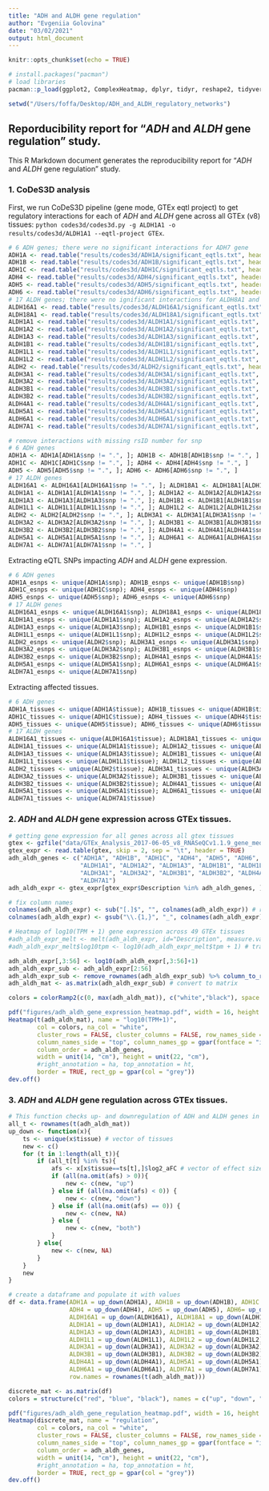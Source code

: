 ```yaml
---
title: "ADH and ALDH gene regulation"
author: "Evgeniia Golovina"
date: "03/02/2021"
output: html_document
---
```


```r
knitr::opts_chunk$set(echo = TRUE)

# install.packages("pacman")
# load libraries
pacman::p_load(ggplot2, ComplexHeatmap, dplyr, tidyr, reshape2, tidyverse, circlize)

setwd("/Users/foffa/Desktop/ADH_and_ALDH_regulatory_networks")
```

## Reporducibility report for "*ADH* and *ALDH* gene regulation" study.

This R Markdown document generates the reproducibility report for "*ADH* and *ALDH* gene regulation" study. 

### 1. CoDeS3D analysis

First, we run CoDeS3D pipeline (gene mode, GTEx eqtl project) to get regulatory interactions for each of *ADH* and *ALDH* gene across all GTEx (v8) tissues: `python codes3d/codes3d.py -g ALDH1A1 -o results/codes3d/ALDH1A1 --eqtl-project GTEx`. 

```r
# 6 ADH genes; there were no significant interactions for ADH7 gene
ADH1A <- read.table("results/codes3d/ADH1A/significant_eqtls.txt", header = TRUE, sep = "\t")
ADH1B <- read.table("results/codes3d/ADH1B/significant_eqtls.txt", header = TRUE, sep = "\t")
ADH1C <- read.table("results/codes3d/ADH1C/significant_eqtls.txt", header = TRUE, sep = "\t")
ADH4 <- read.table("results/codes3d/ADH4/significant_eqtls.txt", header = TRUE, sep = "\t")
ADH5 <- read.table("results/codes3d/ADH5/significant_eqtls.txt", header = TRUE, sep = "\t")
ADH6 <- read.table("results/codes3d/ADH6/significant_eqtls.txt", header = TRUE, sep = "\t")
# 17 ALDH genes; there were no ignificant interactions for ALDH8A1 and ALDH9A1 genes
ALDH16A1 <- read.table("results/codes3d/ALDH16A1/significant_eqtls.txt", header = TRUE, sep = "\t")
ALDH18A1 <- read.table("results/codes3d/ALDH18A1/significant_eqtls.txt", header = TRUE, sep = "\t")
ALDH1A1 <- read.table("results/codes3d/ALDH1A1/significant_eqtls.txt", header = TRUE, sep = "\t")
ALDH1A2 <- read.table("results/codes3d/ALDH1A2/significant_eqtls.txt", header = TRUE, sep = "\t")
ALDH1A3 <- read.table("results/codes3d/ALDH1A3/significant_eqtls.txt", header = TRUE, sep = "\t")
ALDH1B1 <- read.table("results/codes3d/ALDH1B1/significant_eqtls.txt", header = TRUE, sep = "\t")
ALDH1L1 <- read.table("results/codes3d/ALDH1L1/significant_eqtls.txt", header = TRUE, sep = "\t")
ALDH1L2 <- read.table("results/codes3d/ALDH1L2/significant_eqtls.txt", header = TRUE, sep = "\t")
ALDH2 <- read.table("results/codes3d/ALDH2/significant_eqtls.txt", header = TRUE, sep = "\t")
ALDH3A1 <- read.table("results/codes3d/ALDH3A1/significant_eqtls.txt", header = TRUE, sep = "\t")
ALDH3A2 <- read.table("results/codes3d/ALDH3A2/significant_eqtls.txt", header = TRUE, sep = "\t")
ALDH3B1 <- read.table("results/codes3d/ALDH3B1/significant_eqtls.txt", header = TRUE, sep = "\t")
ALDH3B2 <- read.table("results/codes3d/ALDH3B2/significant_eqtls.txt", header = TRUE, sep = "\t")
ALDH4A1 <- read.table("results/codes3d/ALDH4A1/significant_eqtls.txt", header = TRUE, sep = "\t")
ALDH5A1 <- read.table("results/codes3d/ALDH5A1/significant_eqtls.txt", header = TRUE, sep = "\t")
ALDH6A1 <- read.table("results/codes3d/ALDH6A1/significant_eqtls.txt", header = TRUE, sep = "\t")
ALDH7A1 <- read.table("results/codes3d/ALDH7A1/significant_eqtls.txt", header = TRUE, sep = "\t")

# remove interactions with missing rsID number for snp
# 6 ADH genes
ADH1A <- ADH1A[ADH1A$snp != ".", ]; ADH1B <- ADH1B[ADH1B$snp != ".", ]
ADH1C <- ADH1C[ADH1C$snp != ".", ]; ADH4 <- ADH4[ADH4$snp != ".", ]
ADH5 <- ADH5[ADH5$snp != ".", ]; ADH6 <- ADH6[ADH6$snp != ".", ]
# 17 ALDH genes
ALDH16A1 <- ALDH16A1[ALDH16A1$snp != ".", ]; ALDH18A1 <- ALDH18A1[ALDH18A1$snp != ".", ]
ALDH1A1 <- ALDH1A1[ALDH1A1$snp != ".", ]; ALDH1A2 <- ALDH1A2[ALDH1A2$snp != ".", ]
ALDH1A3 <- ALDH1A3[ALDH1A3$snp != ".", ]; ALDH1B1 <- ALDH1B1[ALDH1B1$snp != ".", ]
ALDH1L1 <- ALDH1L1[ALDH1L1$snp != ".", ]; ALDH1L2 <- ALDH1L2[ALDH1L2$snp != ".", ]
ALDH2 <- ALDH2[ALDH2$snp != ".", ]; ALDH3A1 <- ALDH3A1[ALDH3A1$snp != ".", ]
ALDH3A2 <- ALDH3A2[ALDH3A2$snp != ".", ]; ALDH3B1 <- ALDH3B1[ALDH3B1$snp != ".", ]
ALDH3B2 <- ALDH3B2[ALDH3B2$snp != ".", ]; ALDH4A1 <- ALDH4A1[ALDH4A1$snp != ".", ]
ALDH5A1 <- ALDH5A1[ALDH5A1$snp != ".", ]; ALDH6A1 <- ALDH6A1[ALDH6A1$snp != ".", ]
ALDH7A1 <- ALDH7A1[ALDH7A1$snp != ".", ]
```

Extracting eQTL SNPs impacting *ADH* and *ALDH* gene expression.

```r
# 6 ADH genes
ADH1A_esnps <- unique(ADH1A$snp); ADH1B_esnps <- unique(ADH1B$snp)
ADH1C_esnps <- unique(ADH1C$snp); ADH4_esnps <- unique(ADH4$snp)
ADH5_esnps <- unique(ADH5$snp); ADH6_esnps <- unique(ADH6$snp)
# 17 ALDH genes
ALDH16A1_esnps <- unique(ALDH16A1$snp); ALDH18A1_esnps <- unique(ALDH18A1$snp)
ALDH1A1_esnps <- unique(ALDH1A1$snp); ALDH1A2_esnps <- unique(ALDH1A2$snp)
ALDH1A3_esnps <- unique(ALDH1A3$snp); ALDH1B1_esnps <- unique(ALDH1B1$snp)
ALDH1L1_esnps <- unique(ALDH1L1$snp); ALDH1L2_esnps <- unique(ALDH1L2$snp)
ALDH2_esnps <- unique(ALDH2$snp); ALDH3A1_esnps <- unique(ALDH3A1$snp)
ALDH3A2_esnps <- unique(ALDH3A2$snp); ALDH3B1_esnps <- unique(ALDH3B1$snp)
ALDH3B2_esnps <- unique(ALDH3B2$snp); ALDH4A1_esnps <- unique(ALDH4A1$snp)
ALDH5A1_esnps <- unique(ALDH5A1$snp); ALDH6A1_esnps <- unique(ALDH6A1$snp)
ALDH7A1_esnps <- unique(ALDH7A1$snp)
```

Extracting affected tissues.

```r
# 6 ADH genes
ADH1A_tissues <- unique(ADH1A$tissue); ADH1B_tissues <- unique(ADH1B$tissue)
ADH1C_tissues <- unique(ADH1C$tissue); ADH4_tissues <- unique(ADH4$tissue)
ADH5_tissues <- unique(ADH5$tissue); ADH6_tissues <- unique(ADH6$tissue)
# 17 ALDH genes
ALDH16A1_tissues <- unique(ALDH16A1$tissue); ALDH18A1_tissues <- unique(ALDH18A1$tissue)
ALDH1A1_tissues <- unique(ALDH1A1$tissue); ALDH1A2_tissues <- unique(ALDH1A2$tissue)
ALDH1A3_tissues <- unique(ALDH1A3$tissue); ALDH1B1_tissues <- unique(ALDH1B1$tissue)
ALDH1L1_tissues <- unique(ALDH1L1$tissue); ALDH1L2_tissues <- unique(ALDH1L2$tissue)
ALDH2_tissues <- unique(ALDH2$tissue); ALDH3A1_tissues <- unique(ALDH3A1$tissue)
ALDH3A2_tissues <- unique(ALDH3A2$tissue); ALDH3B1_tissues <- unique(ALDH3B1$tissue)
ALDH3B2_tissues <- unique(ALDH3B2$tissue); ALDH4A1_tissues <- unique(ALDH4A1$tissue)
ALDH5A1_tissues <- unique(ALDH5A1$tissue); ALDH6A1_tissues <- unique(ALDH6A1$tissue)
ALDH7A1_tissues <- unique(ALDH7A1$tissue)
```

### 2. *ADH* and *ALDH* gene expression across GTEx tissues.

```r
# getting gene expression for all genes across all gtex tissues
gtex <- gzfile("data/GTEx_Analysis_2017-06-05_v8_RNASeQCv1.1.9_gene_median_tpm.gct.gz",'rt')  
gtex_expr <- read.table(gtex, skip = 2, sep = "\t", header = TRUE)
adh_aldh_genes <- c("ADH1A", "ADH1B", "ADH1C", "ADH4", "ADH5", "ADH6", "ALDH16A1", "ALDH18A1",
                    "ALDH1A1", "ALDH1A2", "ALDH1A3", "ALDH1B1", "ALDH1L1", "ALDH1L2", "ALDH2",
                    "ALDH3A1", "ALDH3A2", "ALDH3B1", "ALDH3B2", "ALDH4A1", "ALDH5A1", "ALDH6A1",
                    "ALDH7A1")
adh_aldh_expr <- gtex_expr[gtex_expr$Description %in% adh_aldh_genes, ]

# fix column names
colnames(adh_aldh_expr) <- sub("[.]$", "", colnames(adh_aldh_expr)) # remove dot in the end
colnames(adh_aldh_expr) <- gsub("\\.{1,}", "_", colnames(adh_aldh_expr)) # replace any dot with underscore

# Heatmap of log10(TPM + 1) gene expression across 49 GTEx tissues
#adh_aldh_expr_melt <- melt(adh_aldh_expr, id="Description", measure.vars = colnames(adh_aldh_expr[3:56])); colnames(adh_aldh_expr_melt) <- c("name", "tissue", "tpm")
#adh_aldh_expr_melt$log10tpm <- log10(adh_aldh_expr_melt$tpm + 1) # transform to log10(TPM + 1)

adh_aldh_expr[,3:56] <- log10(adh_aldh_expr[,3:56]+1)
adh_aldh_expr_sub <- adh_aldh_expr[2:56]
adh_aldh_expr_sub <- remove_rownames(adh_aldh_expr_sub) %>% column_to_rownames(var="Description")
adh_aldh_mat <- as.matrix(adh_aldh_expr_sub) # convert to matrix

colors = colorRamp2(c(0, max(adh_aldh_mat)), c("white","black"), space = "RGB")

pdf("figures/adh_aldh_gene_expression_heatmap.pdf", width = 16, height = 16)
Heatmap(t(adh_aldh_mat), name = "log10(TPM+1)",
        col = colors, na_col = "white",
        cluster_rows = FALSE, cluster_columns = FALSE, row_names_side = "left",
        column_names_side = "top", column_names_gp = gpar(fontface = "italic"),
        column_order = adh_aldh_genes,
        width = unit(14, "cm"), height = unit(22, "cm"),
        #right_annotation = ha, top_annotation = ht,
        border = TRUE, rect_gp = gpar(col = "grey"))
dev.off()
```

### 3. *ADH* and *ALDH* gene regulation across GTEx tissues.

```r
# This function checks up- and downregulation of ADH and ALDH genes in GTEx tissues. It takes codes3d input as a dataframe and returns if the gene is not expressed, up-, down-, or up/downregulated
all_t <- rownames(t(adh_aldh_mat))
up_down <- function(x){
    ts <- unique(x$tissue) # vector of tissues
    new <- c()
    for (t in 1:length(all_t)){
        if (all_t[t] %in% ts){
            afs <- x[x$tissue==ts[t],]$log2_aFC # vector of effect sizes
            if (all(na.omit(afs) > 0)){
                new <- c(new, "up")
            } else if (all(na.omit(afs) < 0)) {
                new <- c(new, "down")
            } else if (all(na.omit(afs) == 0)) {
                new <- c(new, NA)
            } else {
                new <- c(new, "both")
            }
        } else{
            new <- c(new, NA)
        }
    }
    new
}

# create a dataframe and populate it with values
df <- data.frame(ADH1A = up_down(ADH1A), ADH1B = up_down(ADH1B), ADH1C = up_down(ADH1C),
                 ADH4 = up_down(ADH4), ADH5 = up_down(ADH5), ADH6= up_down(ADH6),
                 ALDH16A1 = up_down(ALDH16A1), ALDH18A1 = up_down(ALDH18A1),
                 ALDH1A1 = up_down(ALDH1A1), ALDH1A2 = up_down(ALDH1A2),
                 ALDH1A3 = up_down(ALDH1A3), ALDH1B1 = up_down(ALDH1B1),
                 ALDH1L1 = up_down(ALDH1L1), ALDH1L2 = up_down(ALDH1L2), ALDH2 = up_down(ALDH2),
                 ALDH3A1 = up_down(ALDH3A1), ALDH3A2 = up_down(ALDH3A2),
                 ALDH3B1 = up_down(ALDH3B1), ALDH3B2 = up_down(ALDH3B2),
                 ALDH4A1 = up_down(ALDH4A1), ALDH5A1 = up_down(ALDH5A1),
                 ALDH6A1 = up_down(ALDH6A1), ALDH7A1 = up_down(ALDH7A1),
                 row.names = rownames(t(adh_aldh_mat)))

discrete_mat <- as.matrix(df)
colors = structure(c("red", "blue", "black"), names = c("up", "down", "both"))

pdf("figures/adh_aldh_gene_regulation_heatmap.pdf", width = 16, height = 16)
Heatmap(discrete_mat, name = "regulation",
        col = colors, na_col = "white",
        cluster_rows = FALSE, cluster_columns = FALSE, row_names_side = "left",
        column_names_side = "top", column_names_gp = gpar(fontface = "italic"),
        column_order = adh_aldh_genes,
        width = unit(14, "cm"), height = unit(22, "cm"),
        #right_annotation = ha, top_annotation = ht,
        border = TRUE, rect_gp = gpar(col = "grey"))
dev.off()
```





